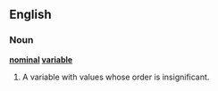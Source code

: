 ==English==
{{wikipedia}}
===Noun===
'''[[nominal]] [[variable]]'''

# {{statistics}} A variable with values whose order is insignificant.
